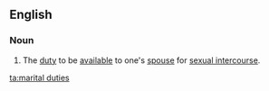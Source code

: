 ==English==

===Noun===
{{en-plural noun}}

# {{context|euphemistic|lang=en}} The [[duty]] to be [[available]] to one's [[spouse]] for [[sexual intercourse]].

[[ta:marital duties]]